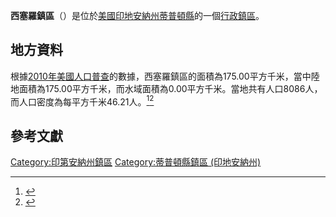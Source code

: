 {{noteTA
|G1=USState
|G2=地名
|G3=Unit
}}
{{Infobox settlement
|official_name            = 西塞羅鎮區
|native_name = Cicero Township
|settlement_type          = [[行政鎮區|行政鎮區]]
|image_skyline            = 
|imagesize                = 
|image_map                = Map highlighting Cicero Township, Tipton County, Indiana.svg
|mapsize                  = 250px
|pushpin_map  =USA Indiana
|pushpin_label = 西塞羅鎮區
|pushpin_label_position   = top
|pushpin_map_caption      = 西塞羅鎮區在印地安納州的位置
|subdivision_type         = [[世界政區索引|國家]]
|subdivision_type1        = [[美国州份|州份]]
|subdivision_type2        = [[印地安納州行政区划|縣]]
|subdivision_name         = [[美国|美国]]
|subdivision_name1        = [[印地安納州|印地安納州]]
|subdivision_name2        = [[蒂普頓縣_(印地安納州)|蒂普頓縣]]
|elevation_ft             = 863
|elevation_m              = 263
|timezone                 = [[北美东部時區|北美东部時區]]
|area_total_km2           = 175.00
|area_land_km2            = 175.00
|area_water_km2           = 0.00
|area_total_sq_mi         = 
|area_land_sq_mi          = 
|area_water_sq_mi         = 
|population_as_of         = [[2010年美國人口普查|2010]]
|population_footnotes     = 
|population_total         = 8086
|population_density_km2   = auto
|population_density_sq_mi = auto
|utc_offset               = -5
|coordinates              = {{coord|40|18|34|N|86|02|47|W|type:city_region:US-AL_source:GNS-enwiki|display=inline,title}}
| coor_pinpoint           = 
| coordinates_footnotes   = 
|timezone_DST             = EDT
|utc_offset_DST           = -4
|postal_code_type         = [[美國郵區編號|郵區編號]]
|postal_code              = 46031, 46072, 46076
|area_code                = {{link-en|电话区号765|Area code 765|765}}
|blank_name = [[地名信息系统|GNIS ID]]
|blank_info = 453200
}}
'''西塞羅鎮區'''（{{lang-en|Cicero Township}}）是位於[[美國|美國]][[印地安納州|印地安納州]][[蒂普頓縣_(印地安納州)|蒂普頓縣]]的一個[[行政鎮區|行政鎮區]]。

== 地方資料 ==
根據[[2010年美國人口普查|2010年美國人口普查]]的數據，西塞羅鎮區的面積為175.00平方千米，當中陸地面積為175.00平方千米，而水域面積為0.00平方千米。當地共有人口8086人，而人口密度為每平方千米46.21人。<ref name="GR8">{{cite web|url=http://factfinder2.census.gov|publisher=[[美国人口调查局|美国人口调查局]]|accessdate=2011-05-14|title=American FactFinder|archive-date=2013-09-11|archive-url=https://web.archive.org/web/20130911234518/http://factfinder2.census.gov/|dead-url=no}}</ref><ref>{{cite web|url=https://www.citypopulation.de/en/usa/indiana/admin/|title=USA: Indiana (Counties and Townships) - City Population}}</ref>

== 參考文獻 ==
{{reflist}}

{{蒂普頓縣 (印地安納州)}}

{{DEFAULTSORT:Cicero Township}}
[[Category:印第安納州鎮區|Category:印第安納州鎮區]]
[[Category:蒂普頓縣鎮區_(印地安納州)|Category:蒂普頓縣鎮區 (印地安納州)]]

{{Indiana-geo-stub}}